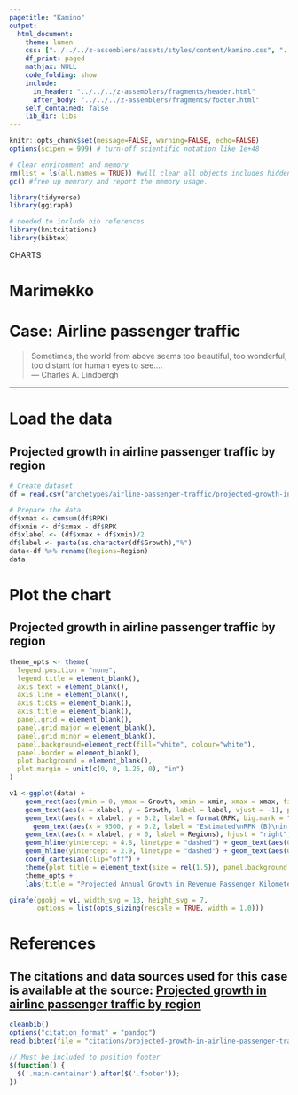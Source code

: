 ```yaml
---
pagetitle: "Kamino"
output: 
  html_document:
    theme: lumen
    css: ["../../../z-assemblers/assets/styles/content/kamino.css", "../../../z-assemblers/assets/icons/line-awesome/css/line-awesome.css"]
    df_print: paged
    mathjax: NULL
    code_folding: show
    include:
      in_header: "../../../z-assemblers/fragments/header.html"
      after_body: "../../../z-assemblers/fragments/footer.html"
    self_contained: false
    lib_dir: libs
---
```


```r

knitr::opts_chunk$set(message=FALSE, warning=FALSE, echo=FALSE)
options(scipen = 999) # turn-off scientific notation like 1e+48

# Clear environment and memory
rm(list = ls(all.names = TRUE)) #will clear all objects includes hidden objects.
gc() #free up memrory and report the memory usage.

library(tidyverse)
library(ggiraph)

# needed to include bib references
library(knitcitations)
library(bibtex)

```

<div class="activity">
CHARTS
</div>

# Marimekko
# Case: Airline passenger traffic

> Sometimes, the world from above seems too beautiful, too wonderful, too distant for human eyes to see....\
--- Charles A. Lindbergh  

***

# Load the data
## Projected growth in airline passenger traffic by region

```r

# Create dataset
df = read.csv("archetypes/airline-passenger-traffic/projected-growth-in-airline-passenger-traffic-by-region.csv", header = TRUE)

# Prepare the data
df$xmax <- cumsum(df$RPK)
df$xmin <- df$xmax - df$RPK
df$xlabel <- (df$xmax + df$xmin)/2
df$label <- paste(as.character(df$Growth),"%")
data<-df %>% rename(Regions=Region)
data

```

# Plot the chart
## Projected growth in airline passenger traffic by region

```r

theme_opts <- theme(
  legend.position = "none",
  legend.title = element_blank(),
  axis.text = element_blank(),
  axis.line = element_blank(),
  axis.ticks = element_blank(),
  axis.title = element_blank(),
  panel.grid = element_blank(),
  panel.grid.major = element_blank(),
  panel.grid.minor = element_blank(),
  panel.background=element_rect(fill="white", colour="white"),
  panel.border = element_blank(),
  plot.background = element_blank(),
  plot.margin = unit(c(0, 0, 1.25, 0), "in")
)

v1 <-ggplot(data) +
    geom_rect(aes(ymin = 0, ymax = Growth, xmin = xmin, xmax = xmax, fill = Regions), color = "white", alpha = 0.5 ) + 
    geom_text(aes(x = xlabel, y = Growth, label = label, vjust = -1), position = "identity", color = "black", size = 3 ) +
    geom_text(aes(x = xlabel, y = 0.2, label = format(RPK, big.mark = ",", scientific = FALSE), vjust = 0), position = "identity", color = "black", size = 3 ) +
      geom_text(aes(x = 9500, y = 0.2, label = "Estimated\nRPK (B)\nin 2035"), vjust = 0.4) +
    geom_text(aes(x = xlabel, y = 0, label = Regions), hjust = "right", vjust = 1.5, position = "identity", color = "black", size = 3.5, angle = 45 ) +
    geom_hline(yintercept = 4.8, linetype = "dashed") + geom_text(aes(0, 4.8, label = "World Traffic\nGrowth 4.8%")) +
    geom_hline(yintercept = 2.9, linetype = "dashed") + geom_text(aes(0, 2.9, label = "World GDP\nGrowth 2.9%")) +
    coord_cartesian(clip="off") +
    theme(plot.title = element_text(size = rel(1.5)), panel.background = element_rect(fill = "white", colour = "grey50")) +
    theme_opts + 
    labs(title = "Projected Annual Growth in Revenue Passenger Kilometers (RPK) 2015-2035 (top 10 regional flows)")

girafe(ggobj = v1, width_svg = 13, height_svg = 7,
       options = list(opts_sizing(rescale = TRUE, width = 1.0)))

```

# References
## The citations and data sources used for this case is available at the source: <a href="https://www.boeing.com/resources/boeingdotcom/commercial/about-our-market/assets/downloads/cmo_print_2016_final_updated.pdf" target="_blank" rel="noopener noreferrer">Projected growth in airline passenger traffic by region</a>

```r

cleanbib()
options("citation_format" = "pandoc")
read.bibtex(file = "citations/projected-growth-in-airline-passenger-traffic-by-region.bib")

```


```js

// Must be included to position footer
$(function() {
  $('.main-container').after($('.footer'));
})

```

